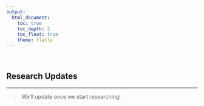 ```yaml
---
output: 
  html_document:
    toc: true
    toc_depth: 2
    toc_float: true
    theme: flatly
---
```


<br>

## Research Updates

***
 > We'll update once we start researching!